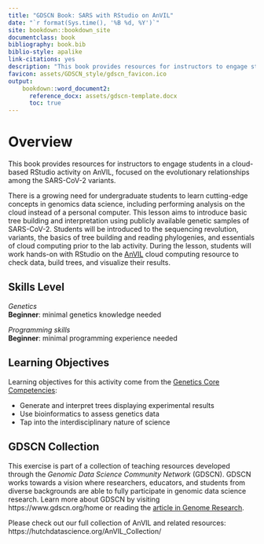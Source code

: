 ```yaml
---
title: "GDSCN Book: SARS with RStudio on AnVIL"
date: "`r format(Sys.time(), '%B %d, %Y')`"
site: bookdown::bookdown_site
documentclass: book
bibliography: book.bib
biblio-style: apalike
link-citations: yes
description: "This book provides resources for instructors to engage students in a cloud-based RStudio activity on AnVIL, focused on the evolutionary history of SARS-CoV-2 variants."
favicon: assets/GDSCN_style/gdscn_favicon.ico
output:
    bookdown::word_document2:
      reference_docx: assets/gdscn-template.docx
      toc: true
---
```


# Overview {-}

This book provides resources for instructors to engage students in a cloud-based RStudio activity on AnVIL, focused on the evolutionary relationships among the SARS-CoV-2 variants.

There is a growing need for undergraduate students to learn cutting-edge concepts in genomics data science, including performing analysis on the cloud instead of a personal computer. This lesson aims to introduce basic tree building and interpretation using publicly available genetic samples of SARS-CoV-2. Students will be introduced to the sequencing revolution, variants, the basics of tree building and reading phylogenies, and essentials of cloud computing prior to the lab activity. During the lesson, students will work hands-on with RStudio on the [AnVIL](https://anvilproject.org/) cloud computing resource to check data, build trees, and visualize their results.

## Skills Level {-}

<div class = "notice">
_Genetics_  
**Beginner**: minimal genetics knowledge needed
 
_Programming skills_  
**Beginner**: minimal programming experience needed
</div>

## Learning Objectives {-}

Learning objectives for this activity come from the [Genetics Core Competencies](https://genetics-gsa.org/education/genetics-learning-framework/):

- Generate and interpret trees displaying experimental results
- Use bioinformatics to assess genetics data
- Tap into the interdisciplinary nature of science

## GDSCN Collection {-}

This exercise is part of a collection of teaching resources developed through the *Genomic Data Science Community Network* (GDSCN). GDSCN works towards a vision where researchers, educators, and students from diverse backgrounds are able to fully participate in genomic data science research.  Learn more about GDSCN by visiting https://www.gdscn.org/home or reading the [article in Genome Research](https://doi.org/10.1101/gr.276496.121).

Please check out our full collection of AnVIL and related resources: https://hutchdatascience.org/AnVIL_Collection/

